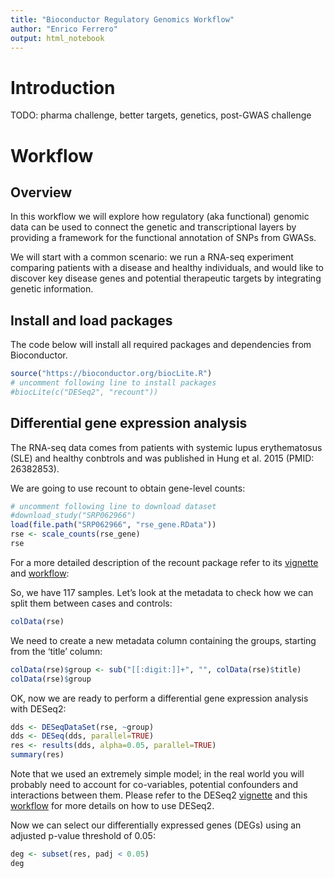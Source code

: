 ```yaml
---
title: "Bioconductor Regulatory Genomics Workflow"
author: "Enrico Ferrero"
output: html_notebook
---
```


# Introduction

TODO: pharma challenge, better targets, genetics, post-GWAS challenge

# Workflow

## Overview

In this workflow we will explore how regulatory (aka functional) genomic data can be used to connect the genetic and transcriptional layers by providing a framework for the functional annotation of SNPs from GWASs.

We will start with a common scenario: we run a RNA-seq experiment comparing patients with a disease and healthy individuals, and would like to discover key disease genes and potential therapeutic targets by integrating genetic information. 

## Install and load packages

The code below will install all required packages and dependencies from Bioconductor.

```r
source("https://bioconductor.org/biocLite.R")
# uncomment following line to install packages
#biocLite(c("DESeq2", "recount"))
```

## Differential gene expression analysis

The RNA-seq data comes from patients with systemic lupus erythematosus (SLE) and healthy conbtrols and was published in Hung et al. 2015 (PMID: 26382853).

We are going to use recount to obtain gene-level counts:

```r
# uncomment following line to download dataset
#download_study("SRP062966")
load(file.path("SRP062966", "rse_gene.RData"))
rse <- scale_counts(rse_gene)
rse
```

For a more detailed description of the recount package refer to its [vignette](http://bioconductor.org/packages/release/bioc/vignettes/recount/inst/doc/recount-quickstart.html) and [workflow](https://f1000research.com/articles/6-1558):

So, we have 117 samples.
Let's look at the metadata to check how we can split them between cases and controls:

```r
colData(rse)
```


We need to create a new metadata column containing the groups, starting from the 'title' column:

```r
colData(rse)$group <- sub("[[:digit:]]+", "", colData(rse)$title)
colData(rse)$group
```

OK, now we are ready to perform a differential gene expression analysis with DESeq2:

```r
dds <- DESeqDataSet(rse, ~group)
dds <- DESeq(dds, parallel=TRUE)
res <- results(dds, alpha=0.05, parallel=TRUE)
summary(res)
```

Note that we used an extremely simple model; in the real world you will probably need to account for co-variables, potential confounders and interactions between them.
Please refer to the DESeq2 [vignette](http://bioconductor.org/packages/release/bioc/vignettes/DESeq2/inst/doc/DESeq2.html) and this [workflow](https://www.bioconductor.org/help/workflows/rnaseqGene/) for more details on how to use DESeq2.

Now we can select our differentially expressed genes (DEGs) using an adjusted p-value threshold of 0.05:

```r
deg <- subset(res, padj < 0.05)
deg
```













